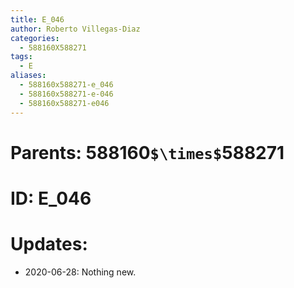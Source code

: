 ```yaml
---
title: E_046
author: Roberto Villegas-Diaz
categories:
  - 588160X588271
tags:
  - E
aliases:
  - 588160x588271-e_046
  - 588160x588271-e-046
  - 588160x588271-e046
---
```


# **Parents**: 588160`$\times$`588271
# **ID**: E_046
# **Updates**: 
 - 2020-06-28: Nothing new.
